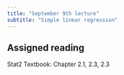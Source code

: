 ```yaml
---
title: "September 9th lecture"
subtitle: "Simple linear regression"
---
```


## Assigned reading

Stat2 Textbook: Chapter 2.1, 2.3, 2.3